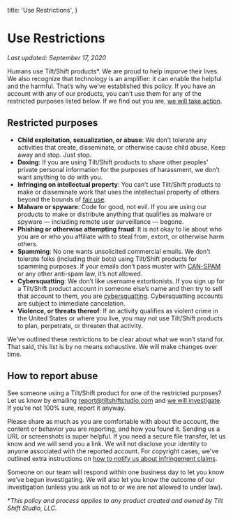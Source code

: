   title: 'Use Restrictions',
}

# Use Restrictions

_Last updated: September 17, 2020_

Humans use Tilt/Shift products\*. We are proud to help imporve their lives. We also recognize that technology is an amplifier: it can enable the helpful and the harmful. That’s why we’ve established this policy. If you have an account with any of our products, you can’t use them for any of the restricted purposes listed below. If we find out you are, [we will take action](abuse/action).

## Restricted purposes

- **Child exploitation, sexualization, or abuse**: We don’t tolerate any activities that create, disseminate, or otherwise cause child abuse. Keep away and stop. Just stop.
- **Doxing**: If you are using Tilt/Shift products to share other peoples’ private personal information for the purposes of harassment, we don’t want anything to do with you.
- **Infringing on intellectual property**: You can’t use Tilt/Shift products to make or disseminate work that uses the intellectual property of others beyond the bounds of [fair use](https://www.copyright.gov/fair-use/more-info.html).
- **Malware or spyware**: Code for good, not evil. If you are using our products to make or distribute anything that qualifies as malware or spyware — including remote user surveillance — begone.
- **Phishing or otherwise attempting fraud**: It is not okay to lie about who you are or who you affiliate with to steal from, extort, or otherwise harm others.
- **Spamming**: No one wants unsolicited commercial emails. We don’t tolerate folks (including their bots) using Tilt/Shift products for spamming purposes. If your emails don’t pass muster with [CAN-SPAM](https://www.ftc.gov/tips-advice/business-center/guidance/can-spam-act-compliance-guide-business) or any other anti-spam law, it’s not allowed.
- **Cybersquatting**: We don’t like username extortionists. If you sign up for a Tilt/Shift product account in someone else’s name and then try to sell that account to them, you are [cybersquatting](https://www.law.cornell.edu/uscode/text/15/1125). Cybersquatting accounts are subject to immediate cancelation.
- **Violence, or threats thereof**: If an activity qualifies as violent crime in the United States or where you live, you may not use Tilt/Shift products to plan, perpetrate, or threaten that activity.

We’ve outlined these restrictions to be clear about what we won’t stand for. That said, this list is by no means exhaustive. We will make changes over time.

## How to report abuse

See someone using a Tilt/Shift product for one of the restricted purposes? Let us know by emailing [report@tiltshiftstudio.com](mailto:report@tiltshiftstudio.com) and [we will investigate](abuse/action). If you’re not 100% sure, report it anyway.

Please share as much as you are comfortable with about the account, the content or behavior you are reporting, and how you found it. Sending us a URL or screenshots is super helpful. If you need a secure file transfer, let us know and we will send you a link. We will not disclose your identity to anyone associated with the reported account. For copyright cases, we've outlined extra instructions on [how to notify us about infringement claims](copyright).

Someone on our team will respond within one business day to let you know we’ve begun investigating. We will also let you know the outcome of our investigation (unless you ask us not to or we are not allowed to under law).

\*_This policy and process applies to any product created and owned by Tilt Shift Studio, LLC._
